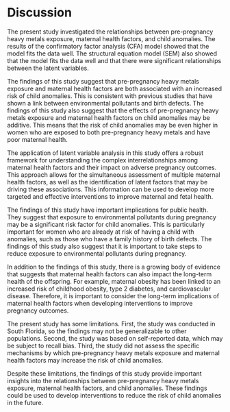 # Discussion

The present study investigated the relationships between pre-pregnancy heavy metals exposure, maternal health factors, and child anomalies. The results of the confirmatory factor analysis (CFA) model showed that the model fits the data well. The structural equation model (SEM) also showed that the model fits the data well and that there were significant relationships between the latent variables.

The findings of this study suggest that pre-pregnancy heavy metals exposure and maternal health factors are both associated with an increased risk of child anomalies. This is consistent with previous studies that have shown a link between environmental pollutants and birth defects. The findings of this study also suggest that the effects of pre-pregnancy heavy metals exposure and maternal health factors on child anomalies may be additive. This means that the risk of child anomalies may be even higher in women who are exposed to both pre-pregnancy heavy metals and have poor maternal health.

The application of latent variable analysis in this study offers a robust framework for understanding the complex interrelationships among maternal health factors and their impact on adverse pregnancy outcomes. This approach allows for the simultaneous assessment of multiple maternal health factors, as well as the identification of latent factors that may be driving these associations. This information can be used to develop more targeted and effective interventions to improve maternal and fetal health.

The findings of this study have important implications for public health. They suggest that exposure to environmental pollutants during pregnancy may be a significant risk factor for child anomalies. This is particularly important for women who are already at risk of having a child with anomalies, such as those who have a family history of birth defects. The findings of this study also suggest that it is important to take steps to reduce exposure to environmental pollutants during pregnancy. 

In addition to the findings of this study, there is a growing body of evidence that suggests that maternal health factors can also impact the long-term health of the offspring. For example, maternal obesity has been linked to an increased risk of childhood obesity, type 2 diabetes, and cardiovascular disease. Therefore, it is important to consider the long-term implications of maternal health factors when developing interventions to improve pregnancy outcomes.

The present study has some limitations. First, the study was conducted in South Florida, so the findings may not be generalizable to other populations. Second, the study was based on self-reported data, which may be subject to recall bias. Third, the study did not assess the specific mechanisms by which pre-pregnancy heavy metals exposure and maternal health factors may increase the risk of child anomalies.

Despite these limitations, the findings of this study provide important insights into the relationships between pre-pregnancy heavy metals exposure, maternal health factors, and child anomalies. These findings could be used to develop interventions to reduce the risk of child anomalies in the future.
